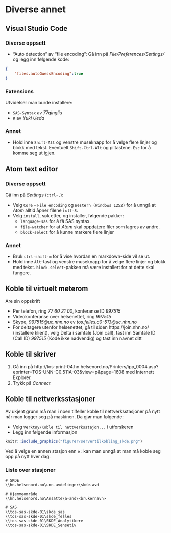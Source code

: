 # Diverse annet

## Visual Studio Code

### Diverse oppsett

- "Auto detection" av "file encoding": Gå inn på *File/Preferences/Settings/* og legg inn følgende kode:
```json
{
    "files.autoGuessEncoding":true
}
```

### Extensions

Utvidelser man burde installere:

- `SAS-Syntax` av *77qingliu*
- `R` av *Yuki Ueda*

### Annet

- Hold inne `Shift-Alt` og venstre museknapp for å velge flere linjer og blokk
med tekst. Eventuelt `Shift-Ctrl-Alt` og piltastene. `Esc` for å komme seg ut igjen.

## Atom text editor

### Diverse oppsett

Gå inn på *Settings* (`ctrl-,`):

- Velg `Core` - `File encoding` og `Western (Windows 1252)` for å unngå at
*Atom* alltid åpner filene i `utf-8`.
- Velg `install`, søk etter, og installer, følgende pakker:
  - `language-sas` for å få SAS syntax.
  - `file-watcher` for at *Atom* skal oppdatere filer som lagres av andre.
  - `block-select` for å kunne markere flere linjer

### Annet

- Bruk `ctrl-shift-m` for å vise hvordan en markdown-side vil se ut.
- Hold inne `Alt`-tast og venstre museknapp for å velge flere linjer og blokk
med tekst. `block-select`-pakken må være installert for at dette skal fungere.

## Koble til virtuelt møterom

Are sin oppskrift

- Per telefon, ring *77 60 21 00*, konferanse ID *997515*
- Videokonferanse over helsenettet, ring *997515*
- Skype, *997515@uc.nhn.no* ev *tos.felles.c0-513@uc.nhn.no*
- For deltagere utenfor helsenettet, gå til siden https://join.nhn.no/ (installere klient), velg Delta i samtale (Join call), tast inn Samtale ID (Call ID) *997515* (Kode ikke nødvendig) og tast inn navnet ditt




## Koble til skriver

1. Gå inn på http://tos-print-04.hn.helsenord.no/Printers/ipp_0004.asp?eprinter=TOS-UNN-C0.511A-03&view=p&page=1608 med Internett Explorer.
2. Trykk på *Connect*

## Koble til nettverksstasjoner

Av ukjent grunn må man i noen tilfeller koble til nettverksstasjoner på nytt når man logger seg på maskinen. Da gjør man følgende:

- Velg `Verktøy/Koble til nettverksstajon...` i utforskeren
- Legg inn følgende informasjon

```r
knitr::include_graphics("figurer/servertilkobling_skde.png")
```

Ved å velge en annen stasjon enn `e:` kan man unngå at man må koble seg opp på nytt hver dag.

### Liste over stasjoner

```
# SKDE
\\hn.helsenord.no\unn-avdelinger\skde.avd

# Hjemmeområde
\\hn.helsenord.no\Ansatte\a-and\<brukernavn>

# SAS
\\tos-sas-skde-01\skde_sas
\\tos-sas-skde-01\skde_felles
\\tos-sas-skde-01\SKDE_Analytikere
\\tos-sas-skde-01\SKDE_Sensetiv
```
